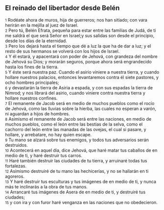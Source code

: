 == El reinado del libertador desde Belén ==

{{anchor|1}} <small>1</small> Rodéate ahora de muros, hija de guerreros; nos han sitiado; con vara herirán en la mejilla al juez de Israel.<br>
{{anchor|2}} <small>2</small> Pero tú, Belén Efrata, pequeña para estar entre las familias de Judá, de ti me saldrá el que será Señor en Israel;y sus salidas son desde el principio, desde los días de la eternidad.<br>
{{anchor|3}} <small>3</small> Pero los dejará hasta el tiempo que dé a luz la que ha de dar a luz; y el resto de sus hermanos se volverá con los hijos de Israel.<br>
{{anchor|4}} <small>4</small> Y él estará, y apacentará con poder de Jehová, con grandeza del nombre de Jehová su Dios; y morarán seguros, porque ahora será engrandecido hasta los fines de la tierra.<br>
{{anchor|5}} <small>5</small> Y éste será nuestra paz. Cuando el asirio viniere a nuestra tierra, y cuando hollare nuestros palacios, entonces levantaremos contra él siete pastores, y ocho hombres principales;<br>
{{anchor|6}} <small>6</small> y devastarán la tierra de Asiria a espada, y con sus espadas la tierra de Nimrod; y nos librará del asirio, cuando viniere contra nuestra tierra y hollare nuestros confines.<br>
{{anchor|7}} <small>7</small> El remanente de Jacob será en medio de muchos pueblos como el rocío de Jehová, como las lluvias sobre la hierba, las cuales no esperan a varón, ni aguardan a hijos de hombres.<br>
{{anchor|8}} <small>8</small> Asimismo el remanente de Jacob será entre las naciones, en medio de muchos pueblos, como el león entre las bestias de la selva, como el cachorro del león entre las manadas de las ovejas, el cual si pasare, y hollare, y arrebatare, no hay quien escape.<br>
{{anchor|9}} <small>9</small> Tu mano se alzará sobre tus enemigos, y todos tus adversarios serán destruidos.<br>
{{anchor|10}} <small>10</small> Acontecerá en aquel día, dice Jehová, que haré matar tus caballos de en medio de ti, y haré destruir tus carros.<br>
{{anchor|11}} <small>11</small> Haré también destruir las ciudades de tu tierra, y arruinaré todas tus fortalezas.<br>
{{anchor|12}} <small>12</small> Asimismo destruiré de tu mano las hechicerías, y no se hallarán en ti agoreros.<br>
{{anchor|13}} <small>13</small> Y haré destruir tus esculturas y tus imágenes de en medio de ti, y nunca más te inclinarás a la obra de tus manos.<br>
{{anchor|14}} <small>14</small> Arrancaré tus imágenes de Asera de en medio de ti, y destruiré tus ciudades;<br>
{{anchor|15}} <small>15</small> y con ira y con furor haré venganza en las naciones que no obedecieron.<br>
